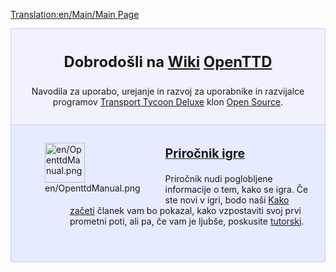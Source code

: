 [[Translation:en/Main/Main Page]]
{{en/Translation|origin= Main Page
|from  = en
|to    = sl
|Percentage = 5
}}

<div style="background-color: #f1f2fe; border: 1px solid #c7c8fe; margin: 0; padding: 1em 1em 1em 1em; text-align:center">
<div style="font-size:1.7em; font-weight:bold">Dobrodošli na [http://sl.wikipedia.org/wiki/Wiki Wiki] <span class="plainlinks">[http://www.openttd.org/ OpenTTD]</span></div>
Navodila za uporabo, urejanje in razvoj za uporabnike in razvijalce programov [[sl/Transport Tycoon Deluxe|Transport Tycoon Deluxe]] klon [http://www.opensource.org/ Open Source].
</div>
<div style="background-color: #E7EBFF; border: 1px solid #c7c8fe; border-top:none; padding: 1em 1em 0em 1em; margin-bottom:2em">
<div style="float:left">[[File:en/OpenttdManual.png|64px]]</div>
<div style="margin-left:80px; margin-bottom:4em">
<div style="font-size:1.4em; font-weight:bold">[[sl/OpenTTD|Priročnik igre]]</div>
Priročnik nudi poglobljene informacije o tem, kako se igra. Če ste novi v igri, bodo naši [[sl/Kako začeti|Kako začeti]] članek vam bo pokazal, kako vzpostaviti svoj prvi prometni poti, ali pa, če vam je ljubše, poskusite [[sl/tutorski|tutorski]].</div>